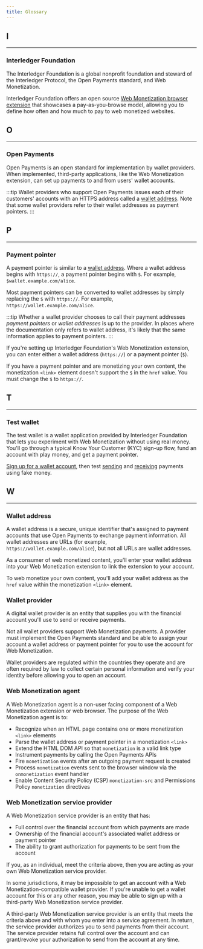 ```yaml
---
title: Glossary
---
```



## I

<hr />

### Interledger Foundation

The <LinkOut href="https://interledger.org">Interledger Foundation</LinkOut> is a global nonprofit foundation and steward of the Interledger Protocol, the Open Payments standard, and Web Monetization.

Interledger Foundation offers an open source [Web Monetization browser extension](/supporters/get-started) that showcases a pay-as-you-browse model, allowing you to define how often and how much to pay to web monetized websites.

## O

<hr />

### Open Payments

<LinkOut href='https://openpayments.dev'>Open Payments</LinkOut> is an open
standard for implementation by wallet providers. When implemented, third-party
applications, like the Web Monetization extension, can set up payments to and
from users' wallet accounts.

:::tip
Wallet providers who support Open Payments issues each of their customers' accounts with an HTTPS address called a [wallet address](#wallet-address). Note that some wallet providers refer to their wallet addresses as payment pointers.
:::

## P

<hr />

### Payment pointer

A payment pointer is similar to a [wallet address](#wallet-address). Where a wallet address begins with `https://`, a payment pointer begins with `$`. For example, `$wallet.example.com/alice`. 

Most payment pointers can be converted to wallet addresses by simply replacing the `$` with `https://`. For example, `https://wallet.example.com/alice`.

:::tip
Whether a wallet provider chooses to call their payment addresses _payment pointers_ or _wallet addresses_ is up to the provider. In places where the documentation only refers to wallet address, it's likely that the same information applies to payment pointers.
:::

If you're setting up Interledger Foundation's Web Monetization extension, you can enter either a wallet address (`https://`) or a payment pointer (`$`). 

If you have a payment pointer and are monetizing your own content, the monetization `<link>` element doesn't support the `$` in the `href` value. You must change the `$` to `https://`.

## T

<hr />

### Test wallet

The test wallet is a wallet application provided by Interledger Foundation that lets you experiment with Web Monetization without using real money. You'll go through a typical Know Your Customer (KYC) sign-up flow, fund an account with play money, and get a payment pointer.

[Sign up for a wallet account](/guides/test-wallet-sign-up), then test [sending](/guides/send-test-payments) and [receiving](/guides/receive-test-payments) payments using fake money.

## W

<hr />

### Wallet address

A wallet address is a secure, unique identifier that's assigned to payment accounts that use Open Payments to exchange payment information. All wallet addresses are URLs (for example, `https://wallet.example.com/alice`), but not all URLs are wallet addresses.

As a consumer of web monetized content, you'll enter your wallet address into your Web Monetization extension to link the extension to your account.

To web monetize your own content, you'll add your wallet address as the `href` value within the monetization `<link>` element.

### Wallet provider

A digital wallet provider is an entity that supplies you with the financial account you'll use to send or receive payments.

Not all wallet providers support Web Monetization payments. A provider must implement the Open Payments standard and be able to assign your account a wallet address or payment pointer for you to use the account for Web Monetization.

Wallet providers are regulated within the countries they operate and are often required by law to collect certain personal information and verify your identity before allowing you to open an account.

### Web Monetization agent

A Web Monetization agent is a non-user facing component of a Web Monetization extension or web browser. The purpose of the Web Monetization agent is to:

- Recognize when an HTML page contains one or more monetization `<link>` elements
- Parse the wallet address or payment pointer in a monetization `<link>`
- Extend the HTML DOM API so that `monetization` is a valid link type
- Instrument payments by calling the Open Payments APIs
- Fire `monetization` events after an outgoing payment request is created
- Process `monetization` events sent to the browser window via the `onmonetization` event handler
- Enable Content Security Policy (CSP) `monetization-src` and Permissions Policy `monetization` directives

### Web Monetization service provider

A Web Monetization service provider is an entity that has:

- Full control over the financial account from which payments are made
- Ownership of the financial account's associated wallet address or payment pointer
- The ability to grant authorization for payments to be sent from the account

If you, as an individual, meet the criteria above, then you are acting as your own Web Monetization service provider.

In some jurisdictions, it may be impossible to get an account with a Web Monetization-compatible wallet provider. If you're unable to get a wallet account for this or any other reason, you may be able to sign up with a third-party Web Monetization service provider.

A third-party Web Monetization service provider is an entity that meets the criteria above and with whom you enter into a service agreement. In return, the service provider authorizes you to send payments from their account. The service provider retains full control over the account and can grant/revoke your authorization to send from the account at any time.
